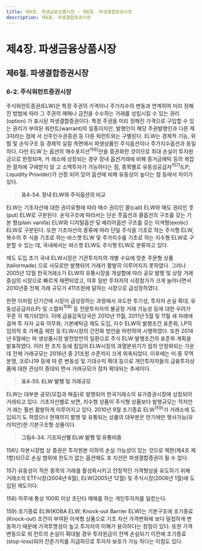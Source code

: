 ```yaml
---
title: 제4장. 파생금융상품시장 - 제6절. 파생결합증권시장
description: 제6절. 파생결합증권시장
---
```


# 제4장. 파생금융상품시장

## 제6절. 파생결합증권시장

### 6-2. 주식워런트증권시장 

주식워런트증권(ELW)은 특정 주권의 가격이나 주가지수의 변동과 연계하여 미리 정해
진 방법에 따라 그 주권의 매매나 금전을 수수하는 거래를 성립시킬 수 있는 권리(option)
가 표시된 파생결합증권이다. 특정 주권을 미리 정해진 가격으로 구입할 수 있는 권리가
부여된 워런트(warrant)의 일종이지만, 발행인이 해당 주권발행인과 다른 제3자라는 점에
서 신주인수권증권 등 다른 워런트와는 구별된다. ELW는 경제적 기능, 위험 및 손익구조
등 경제적 실질 측면에서 파생상품인 주식옵션이나 주가지수옵션과 동일하다. 다만 ELW
는 옵션의 매수포지션$^{156)}$만을 증권화한 것이므로 최대 손실이 투자원금으로 한정되며, 거
래소에 상장되는 경우 장내 옵션거래에 비해 증거금예탁 등의 복잡한 절차에 구애받지 않
고 소액투자가 가능하다는 점, 종목별로 유동성공급자$^{157)}$(LP; Liquidity Provider)가 선정
되어 있어 옵션에 비해 유동성이 높다는 점 등에서 차이가 있다.

> __표4-54. 장내 ELW와 주식옵션의 비교__

<GCenterImg src ="/fm/t4-54.png" caption="표4-54. 장내 ELW와 주식옵션의 비교"/>

ELW는 기초자산에 대한 권리유형에 따라 매수 권리인 콜(call) ELW와 매도 권리인 풋
(put) ELW로 구분된다. 손익구조에 따라서는 단순 풋옵션과 콜옵션의 구조를 갖는 기본
형(plain vanilla) ELW와 디지털옵션 및 베리어옵션 구조를 갖는 이색형(exotic) ELW로
구분된다. 또한 기초자산의 종류에 따라 단일 주식을 기초로 하는 주식형 ELW, 복수의 주
식을 기초로 하는 바스켓 ELW 및 주가지수를 기초로 하는 지수형 ELW로 구분할 수 있는
데, 국내에서는 바스켓 ELW도 주식형 ELW로 분류하고 있다.

제도 도입 초기 국내 ELW시장은 기관투자자의 개별 수요에 맞춘 주문형 상품(tailormade)
으로 사모로만 발행되어 거래가 활발히 이루어지지 못하였다. 그러나 2005년 12월
한국거래소가 ELW의 유통시장을 개설함에 따라 공모 발행 및 상장 거래 중심의 시장으로
빠르게 재편되었고, 이후 일반 투자자의 시장참가가 크게 늘어나면서 2010년중 전체 거래
규모가 411조원에 달하는 시장으로 급성장하였다.

한편 이처럼 단기간에 시장이 급성장하는 과정에서 과도한 투기성, 투자자 손실 확대, 유
동성공급자(LP) 및 스캘퍼$^{158)}$ 등 전문투자자의 불공정 거래 가능성 등에 대한 우려가 꾸준
히 제기되었다. 이에 금융감독당국은 2010년 11월, 2011년 5월 및 11월 세 차례에 걸쳐 투
자자 교육 의무화, 기본예탁금 제도 도입, 지수 ELW의 발행조건 표준화, LP의 임의적 호
가제출 제한 등 ELW시장의 건전화 방안을 마련하여 시행하였다. 또한 2014년 6월에는 파
생상품시장 발전방안의 일환으로 주식 ELW 발행조건의 표준화 계획을 발표하였다. 이러
한 조치 등에 힘입어 ELW시장의 과열분위기가 점차 안정화되는 가운데 전체 거래규모는
2016년 중 21조원 수준까지 크게 위축되었다. 이후에는 미·중 무역분쟁, 코로나19 등에 따
른 변동성 및 기대수익 확대 등으로 개인투자자들의 금융투자상품에 대한 관심이 증대되
면서 거래규모가 점차 확대되는 추세이다.

> __표4-55. ELW 발행 및 거래규모__

<GCenterImg src ="/fm/t4-55.png" caption="표4-55. ELW 발행 및 거래규모"/>

ELW는 대부분 공모(모집과 매출)로 발행되어 한국거래소의 유가증권시장에 상장되어
거래되고 있다. 기초자산별로 보면, 지수형 상품이 주식형 상품보다 발행규모는 작지만 거
래는 훨씬 활발하게 이루어지고 있다. 2010년 9월 조기종료 ELW$^{159)}$가 거래소에 도입되기
도 하였으나 현재까지 발행 및 유통되는 상품의 대부분은 만기에만 행사가능(유러피안)한
기본구조형 상품이다.

> __그림4-34. 기초자산별 ELW 발행 및 유통비중__

<GCenterImg src ="/fm/4-34.png" caption="그림4-34. 기초자산별 ELW 발행 및 유통비중"/>

<GComment>
156\) 자본시장법 상 증권은 투자원본 이하의 손실 가능성이 있는 것으로 제한(제4조 제1항)되므로 손실 범위에 한도가 없는 옵션매도 포
지션은 파생결합증권이 될 수 없다.

157\) 유동성이 적은 종목의 거래를 활성화시키고 안정적인 가격형성을 유도하기 위해 거래소의 ETF시장(2004년 6월), ELW(2005년 12월)
및 주식시장(2006년 1월)에 도입된 제도이다.

158\) 하루에 통상 100회 이상 초단타 매매를 하는 개인투자자를 일컫는다.

159\) 조기종료 ELW(KOBA ELW; Knock-out Barrier ELW)는 기본구조에 조기종료(Knock-out) 조건이 부여된 이색형 상품으로 기초
자산 가격변화에 보다 밀접하게 변동하기 때문에 가격투명성이 높고 투자자의 이해가 용이하다는 장점이 있다. 또한 가격변동으로 워
런트의 손실이 확대될 경우 투자원금이 전액 손실되기 이전에 조기종료(stop-loss)되어 잔존가치를 지급하므로 투자자 보호가 가능
하다는 이점도 있다.
</GComment>

